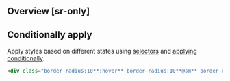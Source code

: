 ## Overview [sr-only]
<Overview/>

## Conditionally apply
Apply styles based on different states using [selectors](/guide/state-selectors) and [applying conditionally](/guide/applying-conditionally).
```html
<div class="border-radius:10**:hover** border-radius:10**@sm** border-radius:10**@dark** border-radius:10**@print**">…</div>
```

